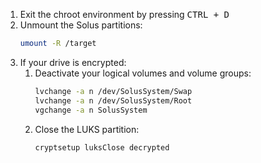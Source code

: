 1. Exit the chroot environment by pressing <kbd>CTRL + D</kbd>
2. Unmount the Solus partitions:
   ```bash
   umount -R /target
   ```
3. If your drive is encrypted:
	1. Deactivate your logical volumes and volume groups:
	   ```bash
	   lvchange -a n /dev/SolusSystem/Swap
	   lvchange -a n /dev/SolusSystem/Root
	   vgchange -a n SolusSystem
	   ```
	2. Close the LUKS partition:
	   ```bash
	   cryptsetup luksClose decrypted
	   ```